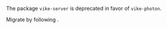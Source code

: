 
The package `vike-server` is deprecated in favor of <Link href="/vike-photon">`vike-photon`</Link>.

Migrate by following <Link href="/migration/vike-photon" />.
